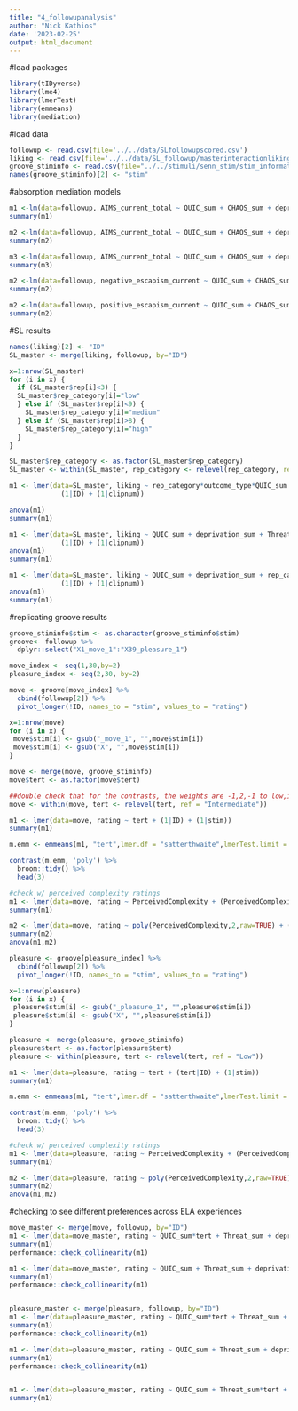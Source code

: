 ```yaml
---
title: "4_followupanalysis"
author: "Nick Kathios"
date: '2023-02-25'
output: html_document
---
```

#load packages
```r
library(tIDyverse)
library(lme4)
library(lmerTest)
library(emmeans)
library(mediation)
```

#load data
```r
followup <- read.csv(file='../../data/SLfollowupscored.csv')
liking <- read.csv(file='../../data/SL_followup/masterinteractionliking.csv')
groove_stiminfo <- read.csv(file="../../stimuli/senn_stim/stim_information.csv")
names(groove_stiminfo)[2] <- "stim"
```

#absorption mediation models
```r
m1 <-lm(data=followup, AIMS_current_total ~ QUIC_sum + CHAOS_sum + deprivation_sum + Threat_sum)
summary(m1)

m2 <-lm(data=followup, AIMS_current_total ~ QUIC_sum + CHAOS_sum + deprivation_sum + Threat_sum + positive_escapism_current)
summary(m2)

m3 <-lm(data=followup, AIMS_current_total ~ QUIC_sum + CHAOS_sum + deprivation_sum + Threat_sum + negative_escapism_current)
summary(m3)

m2 <-lm(data=followup, negative_escapism_current ~ QUIC_sum + CHAOS_sum + deprivation_sum + Threat_sum )
summary(m2)

m2 <-lm(data=followup, positive_escapism_current ~ QUIC_sum + CHAOS_sum + deprivation_sum + Threat_sum )
summary(m2)
```

#SL results
```r
names(liking)[2] <- "ID"
SL_master <- merge(liking, followup, by="ID")

x=1:nrow(SL_master)
for (i in x) {
  if (SL_master$rep[i]<3) {
  SL_master$rep_category[i]="low"
  } else if (SL_master$rep[i]<9) {
    SL_master$rep_category[i]="medium"
  } else if (SL_master$rep[i]>8) {
    SL_master$rep_category[i]="high"
  }
}

SL_master$rep_category <- as.factor(SL_master$rep_category)
SL_master <- within(SL_master, rep_category <- relevel(rep_category, ref = "medium"))

m1 <- lmer(data=SL_master, liking ~ rep_category*outcome_type*QUIC_sum + deprivation_sum + Threat_sum +CHAOS_sum +
             (1|ID) + (1|clipnum))

anova(m1)
summary(m1)

m1 <- lmer(data=SL_master, liking ~ QUIC_sum + deprivation_sum + Threat_sum + rep_category*CHAOS_sum*outcome_type +
             (1|ID) + (1|clipnum))
anova(m1)
summary(m1)

m1 <- lmer(data=SL_master, liking ~ QUIC_sum + deprivation_sum + rep_category*Threat_sum*outcome_type + CHAOS_sum +
             (1|ID) + (1|clipnum))
anova(m1)
summary(m1)
```

#replicating groove results
```r
groove_stiminfo$stim <- as.character(groove_stiminfo$stim)
groove<- followup %>%
  dplyr::select("X1_move_1":"X39_pleasure_1")

move_index <- seq(1,30,by=2)
pleasure_index <- seq(2,30, by=2)

move <- groove[move_index] %>%
  cbind(followup[2]) %>%
  pivot_longer(!ID, names_to = "stim", values_to = "rating")

x=1:nrow(move)
for (i in x) {
 move$stim[i] <- gsub("_move_1", "",move$stim[i])
 move$stim[i] <- gsub("X", "",move$stim[i])
}

move <- merge(move, groove_stiminfo)
move$tert <- as.factor(move$tert)

##double check that for the contrasts, the weights are -1,2,-1 to low,intermediate, and high respectively
move <- within(move, tert <- relevel(tert, ref = "Intermediate"))

m1 <- lmer(data=move, rating ~ tert + (1|ID) + (1|stim))
summary(m1)

m.emm <- emmeans(m1, "tert",lmer.df = "satterthwaite",lmerTest.limit = 4320)

contrast(m.emm, 'poly') %>%
  broom::tidy() %>%
  head(3)

#check w/ perceived complexity ratings
m1 <- lmer(data=move, rating ~ PerceivedComplexity + (PerceivedComplexity|ID) + (1|stim))
summary(m1)

m2 <- lmer(data=move, rating ~ poly(PerceivedComplexity,2,raw=TRUE) + (poly(PerceivedComplexity,2,raw=TRUE)|ID) + (1|stim))
summary(m2)
anova(m1,m2)

pleasure <- groove[pleasure_index] %>%
  cbind(followup[2]) %>%
  pivot_longer(!ID, names_to = "stim", values_to = "rating")

x=1:nrow(pleasure)
for (i in x) {
 pleasure$stim[i] <- gsub("_pleasure_1", "",pleasure$stim[i])
 pleasure$stim[i] <- gsub("X", "",pleasure$stim[i])
}

pleasure <- merge(pleasure, groove_stiminfo)
pleasure$tert <- as.factor(pleasure$tert)
pleasure <- within(pleasure, tert <- relevel(tert, ref = "Low"))

m1 <- lmer(data=pleasure, rating ~ tert + (tert|ID) + (1|stim))
summary(m1)

m.emm <- emmeans(m1, "tert",lmer.df = "satterthwaite",lmerTest.limit = 4320)

contrast(m.emm, 'poly') %>%
  broom::tidy() %>%
  head(3)

#check w/ perceived complexity ratings
m1 <- lmer(data=pleasure, rating ~ PerceivedComplexity + (PerceivedComplexity|ID) + (1|stim))
summary(m1)

m2 <- lmer(data=pleasure, rating ~ poly(PerceivedComplexity,2,raw=TRUE) + (poly(PerceivedComplexity,2,raw=TRUE)|ID) + (1|stim))
summary(m2)
anova(m1,m2)
```

#checking to see different preferences across ELA experiences
```r
move_master <- merge(move, followup, by="ID")
m1 <- lmer(data=move_master, rating ~ QUIC_sum*tert + Threat_sum + deprivation_sum + CHAOS_sum + (tert|ID) + (1|stim))
summary(m1)
performance::check_collinearity(m1)

m1 <- lmer(data=move_master, rating ~ QUIC_sum + Threat_sum + deprivation_sum + CHAOS_sum*tert+ (tert|ID) + (1|stim))
summary(m1)
performance::check_collinearity(m1)


pleasure_master <- merge(pleasure, followup, by="ID")
m1 <- lmer(data=pleasure_master, rating ~ QUIC_sum*tert + Threat_sum + deprivation_sum + CHAOS_sum + (tert|ID) + (1|stim))
summary(m1)
performance::check_collinearity(m1)

m1 <- lmer(data=pleasure_master, rating ~ QUIC_sum + Threat_sum + deprivation_sum + CHAOS_sum*tert+ (tert|ID) + (1|stim))
summary(m1)
performance::check_collinearity(m1)


m1 <- lmer(data=pleasure_master, rating ~ QUIC_sum + Threat_sum*tert + deprivation_sum + CHAOS_sum+ (tert|ID) + (1|stim))
summary(m1)
```